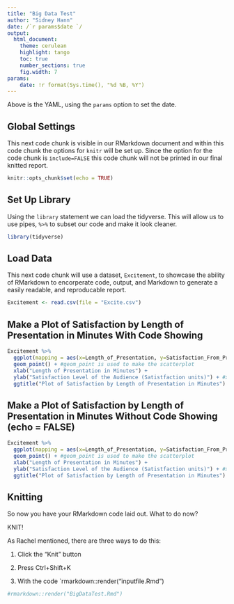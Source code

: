 ```yaml
---
title: "Big Data Test"
author: "Sidney Hann"
date: /`r params$date `/ 
output:
  html_document:
    theme: cerulean
    highlight: tango
    toc: true
    number_sections: true
    fig.width: 7
params:
    date: !r format(Sys.time(), "%d %B, %Y")
---
```


Above is the YAML, using the `params` option to set the date.

## Global Settings

This next code chunk is visible in our RMarkdown document and within this code chunk the options for `knitr` will be set up. Since the option for the code chunk is `include=FALSE` this code chunk will not be printed in our final knitted report.

```r
knitr::opts_chunk$set(echo = TRUE)
```

## Set Up Library

Using the `library` statement we can load the tidyverse. This will allow us to use pipes, `%>%` to subset our code and make it look cleaner. 

```r
library(tidyverse)
```

## Load Data

This next code chunk will use a dataset, `Excitement`, to showcase the ability of RMarkdown to encorperate code, output, and Markdown to generate a easily readable, and reproducable report.

```r
Excitement <- read.csv(file = "Excite.csv")
```

## Make a Plot of Satisfaction by Length of Presentation in Minutes With Code Showing

```r
Excitement %>% 
  ggplot(mapping = aes(x=Length_of_Presentation, y=Satisfaction_From_Presentation)) + #our aes statement will tell R which variables we would like on each axis
  geom_point() + #geom_point is used to make the scatterplot
  xlab("Length of Presentation in Minutes") +
  ylab("Satisfaction Level of the Audience (Satistfaction units)") + #xlab and ylab are used to make our axis more readable
  ggtitle("Plot of Satisfaction by Length of Presentation in Minutes")
```


## Make a Plot of Satisfaction by Length of Presentation in Minutes Without Code Showing (echo = FALSE)

```r
Excitement %>% 
  ggplot(mapping = aes(x=Length_of_Presentation, y=Satisfaction_From_Presentation_Real)) + #our aes statement will tell R which variables we would like on each axis
  geom_point() + #geom_point is used to make the scatterplot
  xlab("Length of Presentation in Minutes") +
  ylab("Satisfaction Level of the Audience (Satistfaction units)") + #xlab and ylab are used to make our axis more readable
  ggtitle("Plot of Satisfaction by Length of Presentation in Minutes")
```


## Knitting

So now you have your RMarkdown code laid out. What to do now?

KNIT!

As Rachel mentioned, there are three ways to do this:

  1. Click the "Knit" button
  
  2. Press Ctrl+Shift+K
  
  3. With the code `rmarkdown::render("inputfile.Rmd")
  
  
```r
#rmarkdown::render("BigDataTest.Rmd")
```
